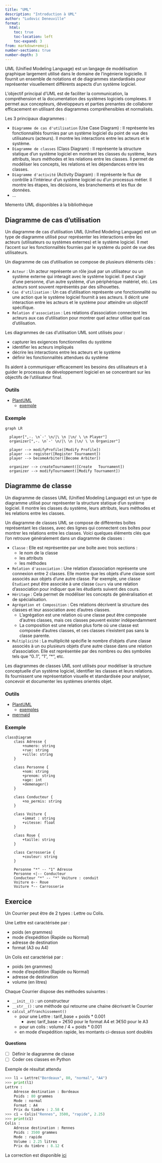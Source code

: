 ```yaml
---
title: "UML"
description: "Introduction à UML"
author: "Ludovic Deneuville"
format: 
  html:
    toc: true
    toc-location: left
    toc-expand: 3
from: markdown+emoji
number-sections: true
number-depth: 3
---
```


UML (Unified Modeling Language) est un langage de modélisation graphique largement utilisé dans le domaine de l'ingénierie logicielle. Il fournit un ensemble de notations et de diagrammes standardisés pour représenter visuellement différents aspects d'un système logiciel.

L'objectif principal d'UML est de faciliter la communication, la compréhension et la documentation des systèmes logiciels complexes. Il permet aux concepteurs, développeurs et parties prenantes de collaborer efficacement en utilisant des diagrammes compréhensibles et normalisés.

Les 3 principaux diagrammes :

- `Diagramme de cas d'utilisation` (Use Case Diagram) : Il représente les fonctionnalités fournies par un système logiciel du point de vue des utilisateurs (acteurs). Il montre les interactions entre les acteurs et le système.
- `Diagramme de classes` (Class Diagram) : Il représente la structure statique d'un système logiciel en montrant les classes du système, leurs attributs, leurs méthodes et les relations entre les classes. Il permet de modéliser les concepts, les relations et les dépendances entre les classes.
- `Diagramme d'activité` (Activity Diagram) : Il représente le flux de contrôle à l'intérieur d'un système logiciel ou d'un processus métier. Il montre les étapes, les décisions, les branchements et les flux de données.
- ...

:::{.callout-tip}
Memento UML disponibles à la bibliothèque
:::


## Diagramme de cas d'utilisation

Un diagramme de cas d'utilisation UML (Unified Modeling Language) est un type de diagramme utilisé pour représenter les interactions entre les acteurs (utilisateurs ou systèmes externes) et le système logiciel. Il met l'accent sur les fonctionnalités fournies par le système du point de vue des utilisateurs.

Un diagramme de cas d'utilisation se compose de plusieurs éléments clés :

- `Acteur` : Un acteur représente un rôle joué par un utilisateur ou un système externe qui interagit avec le système logiciel. Il peut s'agir d'une personne, d'un autre système, d'un périphérique matériel, etc. Les acteurs sont souvent représentés par des silhouettes.
- `Cas d'utilisation` : Un cas d'utilisation représente une fonctionnalité ou une action que le système logiciel fournit à ses acteurs. Il décrit une interaction entre les acteurs et le système pour atteindre un objectif spécifique.
- `Relation d'association` : Les relations d'association connectent les acteurs aux cas d'utilisation pour montrer quel acteur utilise quel cas d'utilisation.

Les diagrammes de cas d'utilisation UML sont utilisés pour :

- capturer les exigences fonctionnelles du système
- identifier les acteurs impliqués
- décrire les interactions entre les acteurs et le système
- définir les fonctionnalités attendues du système

Ils aident à communiquer efficacement les besoins des utilisateurs et à guider le processus de développement logiciel en se concentrant sur les objectifs de l'utilisateur final.


### Outils

- [PlantUML](http://www.plantuml.com/){.external target="_blank"}
  - [exemple](https://github.com/ludo2ne/projet-info-2A/blob/main/doc/diagrammes/diag_cas_utilisation.txt){.external target="_blank"}


### Exemple

```mermaid
graph LR

  player[",-. \n`-' \n/|\ \n |\n/ \ \n Player"]
  organizer[",-. \n`-' \n/|\ \n |\n/ \ \n Organizer"]

  player --> modifyProfile([Modify Profile])
  player --> register([Register Tournament])
  player --> becomeArbiter([Become Arbiter])
  
  organizer --> createTournament([Create   Tournament])
  organizer --> modifyTournament([Modify Tournament])
```


## Diagramme de classe

Un diagramme de classes UML (Unified Modeling Language) est un type de diagramme utilisé pour représenter la structure statique d'un système logiciel. Il montre les classes du système, leurs attributs, leurs méthodes et les relations entre les classes.

Un diagramme de classes UML se compose de différentes boîtes représentant les classes, avec des lignes qui connectent ces boîtes pour montrer les relations entre les classes. Voici quelques éléments clés que l'on retrouve généralement dans un diagramme de classes :

- `Classe` : Elle est représentée par une boîte avec trois sections :
  - le nom de la classe
  - les attributs
  - les méthodes
- `Relation d'association` : Une relation d'association représente une connexion entre 2 classes. Elle montre que les objets d'une classe sont associés aux objets d'une autre classe. Par exemple, une classe `Étudiant` peut être associée à une classe `Cours` via une relation d'association pour indiquer que les étudiants suivent des cours.
- `Héritage` : Cela permet de modéliser les concepts de généralisation et de spécialisation.
- `Agrégation et Composition` : Ces relations décrivent la structure des classes et leur association avec d'autres classes.
  - L'agrégation est une relation où une classe peut être composée d'autres classes, mais ces classes peuvent exister indépendamment
  - La composition est une relation plus forte où une classe est composée d'autres classes, et ces classes n'existent pas sans la classe parente.
- `Multiplicité` : La multiplicité spécifie le nombre d'objets d'une classe associés à un ou plusieurs objets d'une autre classe dans une relation d'association. Elle est représentée par des nombres ou des symboles tels que "0..1", "1", "*", etc.

Les diagrammes de classes UML sont utilisés pour modéliser la structure conceptuelle d'un système logiciel, identifier les classes et leurs relations. Ils fournissent une représentation visuelle et standardisée pour analyser, concevoir et documenter les systèmes orientés objet.

### Outils

- [PlantUML](http://www.plantuml.com/){.external target="_blank"}
  - [exemples](https://github.com/ludo2ne/projet-info-2A/tree/main/doc/diagrammes){.external target="_blank"}
- [mermaid](https://mermaid.js.org/syntax/classDiagram.html){.external target="_blank"}

### Exemple

```mermaid
classDiagram
    class Adresse {
        +numero: string
        +rue: string
        +ville: string
    }

    class Personne {
        +nom: string
        +prenom: string
        +age: int
        +demenager()
    }

    class Conducteur {
        +no_permis: string
    }

    class Voiture {
        +immat : string
        +vitesse: float
    }

    class Roue {
        +taille: string
    }

    class Carrosserie {
        +couleur: string
    }

    Personne "*" -- "1" Adresse
    Personne <|-- Conducteur
    Conducteur "*" -- "*" Voiture : conduit
    Voiture o-- Roue
    Voiture *-- Carrosserie
```


## Exercice

Un Courrier peut être de 2 types : Lettre ou Colis.

Une Lettre est caractérisée par :

- poids (en grammes)
- mode d'expédition (Rapide ou Normal)
- adresse de destination
- format (A3 ou A4)

Un Colis est caractérisé par :

- poids (en grammes)
- mode d'expédition (Rapide ou Normal)
- adresse de destination
- volume (en litres)

Chaque Courrier dispose des méthodes suivantes :

- `__init__()` : un constructeur
- `__str__()` : une méthode qui retourne une chaine décrivant le Courrier
- `calcul_affranchissement()`
  - pour une Lettre : tarif_base + poids * 0.001
    - avec tarif_base = 2€50 pour le format A4 et 3€50 pour le A3
  - pour un colis : volume / 4 + poids * 0.001
  - en mode d'expédition rapide, les montants ci-dessus sont doublés

#### Questions

- [ ] Définir le diagramme de classe
- [ ] Coder ces classes en Python

Exemple de résultat attendu

```python
>>> l1 = Lettre("Bordeaux", 80, "normal", "A4")
>>> print(l1)
Lettre : 
    Adresse destination : Bordeaux
    Poids : 80 grammes
    Mode : normal
    Format : A4
    Prix du timbre : 2.58 €
>>> c1 = Colis("Rennes", 3500, "rapide", 2.25)
>>> print(c1)
Colis : 
    Adresse destination : Rennes 
    Poids : 3500 grammes 
    Mode : rapide 
    Volume : 2.25 litres 
    Prix du timbre : 8.12 €
```

La correction est disponible [ici](https://github.com/ludo2ne/ENSAI-2A-remise-a-niveau/tree/main/docs/UML/correction){.external target="_blank"}